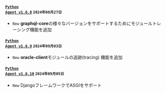 #### <code class='changelog-service'><a href="https://docs.whatap.io/release-notes/python/python-v1_6_8">Python Agent v1.6.8</a></code> <code class='changelog-date'>2024年08月27日</code>

- <code class="New" type="1">New</code> <strong>graphql-core</strong>の様々なバージョンをサポートするためにモジュールトレーシング機能を追加

#### <code class='changelog-service'><a href="https://docs.whatap.io/release-notes/python/python-v1_6_9">Python Agent v1.6.9</a></code> <code class='changelog-date'>2024年09月03日</code>

- <code class="New" type="1">New</code> <strong>oracle-client</strong>モジュールの追跡(tracing) 機能を追加

#### <code class='changelog-service'><a href="https://docs.whatap.io/release-notes/python/python-v1_6_10">Python Agent v1.6.10</a></code> <code class='changelog-date'>2024年09月05日</code>

- <code class="New" type="1">New</code> DjangoフレームワークでASGIをサポート

